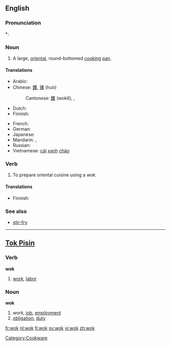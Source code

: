 ==English==

===Pronunciation===
*: {{rhymes|ɒk}}

===Noun===
{{en-noun}}

# A large, [[oriental]], round-bottomed [[cook]]ing [[pan]].

====Translations====
{{trans-top|large round pan}}
* Arabic: {{t|ar|ووك|m|tr=wuuk|sc=Arab}}
* Chinese: [[鑊]], [[镬]] (huò)
*: Cantonese: [[鑊]] (wok6),  {{tø|yue|鑊}},  {{tø|yue|鑊|tr=wok6}}
* Dutch: {{t+|nl|wok|m}}
* Finnish: {{t-|fi|wokkipannu}}
{{trans-mid}}
* French: {{t+|fr|wok|m}}
* German: {{t|de|Wok|m}}
* Japanese: {{t|ja|中華鍋|tr=chūka-nabe|sc=Jpan}}
* Mandarin: {{t|zh|鑊|sc=Hani}},  {{t|zh|镬|tr=huò|sc=Hani}}
* Russian: {{t|ru|вок|m|tr=vok|sc=Cyrl}}
* Vietnamese: [[cái]] [[xanh]] [[chảo]]
{{trans-bottom}}

===Verb===
{{en-verb|woks|woking|woked}}

# To prepare oriental cuisine using a ''wok.''

====Translations====
{{trans-top|to use a wok}}
* Finnish: {{t-|fi|wokata}}
{{trans-mid}}
{{trans-bottom}}

===See also===
* [[stir-fry]]

[[Category:Cookware]]

----

==[[Tok Pisin]]==

===Verb===
'''wok'''

# [[work]], [[labor]]

===Noun===
'''wok'''

# work, [[job]], [[employment]]
# [[obligation]], [[duty]]

[[fr:wok]]
[[nl:wok]]
[[fi:wok]]
[[sv:wok]]
[[vi:wok]]
[[zh:wok]]